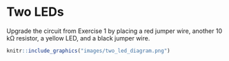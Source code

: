 # Two LEDs

Upgrade the circuit from Exercise 1 by placing a red jumper wire, another 10 kΩ resistor, a yellow LED, and a black jumper wire.

```r
knitr::include_graphics("images/two_led_diagram.png")
```
